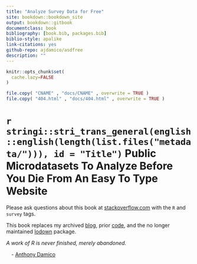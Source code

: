 ```yaml
--- 
title: "Analyze Survey Data for Free"
site: bookdown::bookdown_site
output: bookdown::gitbook
documentclass: book
bibliography: [book.bib, packages.bib]
biblio-style: apalike
link-citations: yes
github-repo: ajdamico/asdfree
description: ""
---
```


```r
knitr::opts_chunk$set(
  cache.lazy=FALSE
)
```

```r
file.copy( "CNAME" , "docs/CNAME" , overwrite = TRUE )
file.copy( "404.html" , "docs/404.html" , overwrite = TRUE )
```

# `r stringi::stri_trans_general(english::english(length(list.files("metadata/"))), id = "Title")` Public Microdatasets To Analyze Before You Die From An Easy To Type Website {-}

Please ask questions about this book at [stackoverflow.com](https://stackoverflow.com/questions/ask?tags=r+survey) with the `R` and `survey` tags.

This book replaces my archived [blog](http://usgsd.blogspot.com/), prior [code](https://github.com/ajdamico/asdfree/tree/archive), and the no longer maintained [lodown](http://github.com/ajdamico/lodown) package.

_A work of R is never finished, merely abandoned._

&emsp;- [Anthony Damico](http://www.ajdamico.com/)
